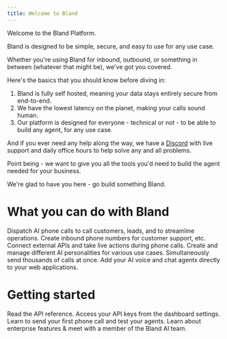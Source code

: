 ```yaml
---
title: Welcome to Bland
---
```


Welcome to the Bland Platform.

Bland is designed to be simple, secure, and easy to use for any use case.

Whether you're using Bland for inbound, outbound, or something in between (whatever that might be), we've got you covered. 

Here's the basics that you should know before diving in:

1. Bland is fully self hosted, meaning your data stays entirely secure from end-to-end.
2. We have the lowest latency on the planet, making your calls sound human.
3. Our platform is designed for everyone - technical or not - to be able to build any agent, for any use case.

And if you ever need any help along the way, we have a [Discord](https://discord.gg/QvxDz8zcKe) with live support and daily office hours to help solve any and all problems.

Point being - we want to give you all the tools you'd need to build the agent needed for your business.

We're glad to have you here - go build something Bland.


# What you can do with Bland
<CardGroup cols={2}>
  <Card title="Send calls" icon="phone-arrow-up-right" href="https://app.bland.ai/dashboard/send-call">
    Dispatch AI phone calls to call customers, leads, and to streamline operations.
  </Card>
  <Card title="Set up inbound" icon="phone-arrow-down-left" href="https://app.bland.ai/dashboard/phone-numbers">
    Create inbound phone numbers for customer support, etc.
  </Card>
  <Card title="Live API calls during call" icon="bolt" href="/tutorials/webhooks">
    Connect external APIs and take live actions during phone calls.
  </Card>
  <Card title="Develop AI Agent personas" icon="user-robot" href="/tutorials/personas">
    Create and manage different AI personalities for various use cases.
  </Card>
  <Card title="Send off batches of calls" icon="megaphone" href="/tutorials/batch-calls">
    Simultaneously send thousands of calls at once.
  </Card>
  <Card title="Embed your agents into your website" icon="window" href="https://app.bland.ai/dashboard/web-widget">
    Add your AI voice and chat agents directly to your web applications.
  </Card>
</CardGroup>

# Getting started
<CardGroup cols={2}>
  <Card title="API Reference" icon="code" href="/api-v1/post/calls">
    Read the API reference.
  </Card>
  <Card title="Get your API keys" icon="key" href="https://app.bland.ai/dashboard/settings">
    Access your API keys from the dashboard settings.
  </Card>
  <Card title="Starter Guide" icon="rocket-launch" href="https://university.bland.ai">
    Learn to send your first phone call and test your agents.
  </Card>
  <Card title="Enterprise" icon="building" href="https://forms.default.com/361589">
    Learn about enterprise features & meet with a member of the Bland AI team.
  </Card>
</CardGroup>
